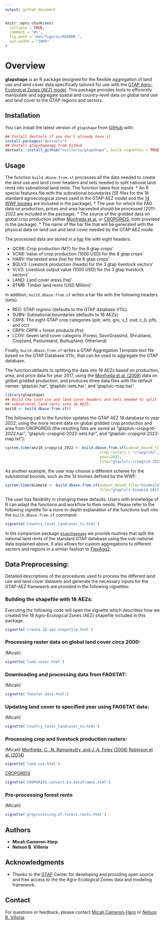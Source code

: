 ```yaml
---
output: github_document
---
```


<!-- README.md is generated from README.Rmd. Please edit that file -->

```r
knitr::opts_chunk$set(
  collapse = TRUE,
  comment = "#>",
  fig.path = "man/figures/README-",
  out.width = "100%"
)
```

# Overview

<!-- badges: start -->
<!-- badges: end -->

**gtapshape** is an R package designed for the flexible aggregation of
land use and land cover data specifically tailored for use with the
[GTAP Agro-Ecological Zones (AEZ) model](https://www.gtap.agecon.purdue.edu/resources/res_display.asp?RecordID=2605). This
package provides tools to efficiently manipulate and aggregate spatial
and country-level data on global land use and land cover to the GTAP
regions and sectors.


## Installation

You can install the latest version of `gtapshape` from
[GitHub](https://github.com/) with:

```r
## Install devtools if you don't already have it
install.packages("devtools")
## Install gtapshapeagg from GitHub
devtools::install_github("nvilloria/gtapshape", build_vignettes = TRUE)
```

## Usage

The function `build.dbase.from.sf` processes all the data needed to
create the land use and land cover headers and sets needed to split
national land rents into subnational land rents. The function takes
four inputs: 
* An R special features file with the subnational
boundaries (SF files for the 18 standard agroecological zones used in
the GTAP-AEZ model and the [14 WWF biomes](https://en.wikipedia.org/wiki/List_of_terrestrial_ecoregions_(WWF))
are included in the package), 
* The year for which the FAO data on production, prices and area harvested should
be processed (2011-2022 are included in the package).
* The source of the gridded data on global crop production (either
[Monfreda et al.](https://agupubs.onlinelibrary.wiley.com/doi/full/10.1029/2007GB002947)
or [CROPGRIDS](https://www.nature.com/articles/s41597-024-03247-7),
both provided in the package).
* The name of the har file that will be generated with the
physical data on land use and land cover needed by the GTAP AEZ
mode. 

The processed data are stored in a
[har](https://www.copsmodels.com/webhelp/rungtap/index.html?hc_harfiles.htm)
file with eight headers:

* QCR8: Crop production (MT) for the 8 gtap crops'
* VCR8: Value of crop production (1000 USD) for the 8 gtap crops'
* HARV: Harvested area (ha) for the 8 gtap crops'
* $QLV3: Livestock production (heads) for the 3 gtap livestock sectors'
* VLV3: Livestock output value (1000 USD) for the 3 gtap livestock sectors'
* LAND: Land cover areas (ha)'
* RTMB: Timber land rents (USD Million)'

In addition, `build.dbase.from.sf` writes a har file with the
following headers (sets):

* REG: GTAP regions (defaults to the GTAP database V11c).
* SUBN: Subnational boundaries (defaults to 18 AEZs)
* CRP8: The eight GTAP crop categories (pdr, wht, gro, v_f, osd, c_b, pfb, and ocr)
* CRP9: CRP8 + forest products (frs)
* LCOV: Seven land cover categoris (Forest, SavnGrasslnd, Shrubland,
  Cropland, Pastureland, Builtupland, Otherland)

Finally, `build.dbase.from.sf` writes a GTAP Aggregation Template text
file based on the GTAP Database V11c, that can be used to aggregate
the GTAP database.

The function defaults to splitting the data into 18 AEZs based on production,
area, and price data for year 2017, using the [Monfreda et al. (2008)](https://doi.org/10.1029/2007GB002947) data on
global gridded production, and produces three data files with the default names:
'gtaplulc.har', 'gtaplulc-sets.har', and 'gtaplulc-map.har':

```r
library(gtapshape)
## Build the land use and land cover headers and sets needed to split
## subnational land rents into 18 AEZS:
aez18 <- build.dbase.from.sf()
```

The following call to the function updates the GTAP AEZ 18 database to
year 2022, using the more recent data on global gridded crop
production and area from CROPGRIDS (the resulting files are saved as
"gtaplulc-cropgrid-2022.har", "gtaplulc-cropgrid-2022-sets.har", and
"gtaplulc-cropgrid-2022-map.txt"):
```r
system.time(aez18_cropgrid_2022 <- build.dbase.from.sf(subnat_bound_file="aez18",
                                           crop_rasters = "cropgrids",
                                           year=2022,
                                           file="gtaplulc-cropgrid-2022.har"))

```

As another example, the user may choose a different scheme for the
subnational bounds, such as the 14 biomes defined by the WWF:

```r
system.time(biome14 <- build.dbase.from.sf(subnat_bound_file="biomes14",
                                           file="gtaplulc-biome14-2017.har"))
```

The user has flexibility in changing these defaults. Users with
knowledge of R can adapt the functions and workflow to their needs. 
Please refer to the following vignette for a more in-depth explanation 
of the functions built into the `build.dbase.from.sf` command:
```r
vignette('Country_level_landcover_ts.html')
```

In the companion package
[`gtapshapeagg`](https://github.com/nvilloria/gtapshapeagg) we provide
routines that split the national land rents of the standard GTAP
database using the sub-national data explained above. It also allows
for custom aggregations to different sectors and regions in a similar
fashion to
[FlexAgg2](https://www.gtap.agecon.purdue.edu/databases/flexagg2.asp).



## Data Preprocessing:

Detailed descriptions of the procedures used to process the different
land use and land cover datasets and generate the necessary inputs 
for the GTAP-AEZ framework are provided in the following vignettes:


### Building the shapefile with 18 AEZs:
Executing the following code will open the vignette which describes how we  
created the 18 Agro-Ecological Zones (AEZ) shapefile included in this package.
```r
vignette('create.18.aez.shapefile.html')
```

### Processing raster data on global land cover circa 2000:
(Micah)
```r
vignette('land.cover.html')
```

### Downloading and processing data from FAOSTAT:
(Micah)
```r
vignette('faostat.data.html')
```

### Updating land cover to specified year using FAOSTAT data:
(Micah)
```r
vignette('Country_level_landcover_ts.html')
```

### Processing crop and livestock production rasters:
(Micah)
[Monfreda, C., N. Ramankutty, and J. A. Foley (2008)](https://doi.org/10.1029/2007GB002947) 
[Robinson et al. (2014)](https://doi.org/10.1371/journal.pone.0096084)
```r
vignette('land.use.html')
```
[CROPGRIDS](https://doi.org/10.1038/s41597-024-03247-7)
```r
vignette('CROPGRIDS.convert.to.dataframes.html')
```

### Pre-processing forest rents
(Micah)
```r
vignette('preprocessing.of.forest.rents.html')
```


## Authors

- **Micah Cameron-Harp**
- **Nelson B. Villoria**

## Acknowledgments

- Thanks to the [GTAP](https://www.gtap.agecon.purdue.edu/) Center for
  developing and providing open source and free access to the the
  Agro-Ecological Zones data and modeling framework.

## Contact

For questions or feedback, please contact [Micah Cameron-Harp](mailto:mcameronharp@ksu.edu) or [Nelson B. Villoria](mailto:nvilloriap@ksu.edu).
